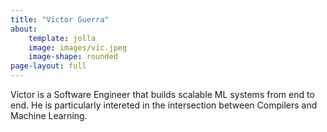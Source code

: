```yaml
---
title: "Victor Guerra"
about:
    template: jolla
    image: images/vic.jpeg
    image-shape: rounded
page-layout: full
---
```


Victor is a Software Engineer that builds scalable ML systems from end to end. He is particularly intereted in the intersection between Compilers and Machine Learning.
